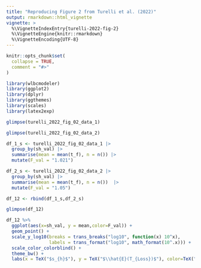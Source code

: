 ```yaml
---
title: "Reproducing Figure 2 from Turelli et al. (2022)"
output: rmarkdown::html_vignette
vignette: >
  %\VignetteIndexEntry{turelli-2022-fig-2}
  %\VignetteEngine{knitr::rmarkdown}
  %\VignetteEncoding{UTF-8}
---
```


```r
knitr::opts_chunk$set(
  collapse = TRUE,
  comment = "#>"
)
```

```r
library(wlbcmodeler)
library(ggplot2)
library(dplyr)
library(ggthemes)
library(scales)
library(latex2exp)
```

```r
glimpse(turelli_2022_fig_02_data_1)
```

```r
glimpse(turelli_2022_fig_02_data_2)
```

```r
df_1_s <- turelli_2022_fig_02_data_1 |>
  group_by(sh_val) |>
  summarise(mean = mean(t_f), n = n()) |>
  mutate(F_val = "1.021")

df_2_s <- turelli_2022_fig_02_data_2 |>
  group_by(sh_val) |>
  summarise(mean = mean(t_f), n = n())  |>
  mutate(F_val = "1.05")

df_12 <- rbind(df_1_s,df_2_s)

glimpse(df_12)
```


```r
df_12 %>% 
  ggplot(aes(x=sh_val, y = mean,color=F_val)) +
  geom_point() +
  scale_y_log10(breaks = trans_breaks("log10", function(x) 10^x),
                labels = trans_format("log10", math_format(10^.x))) + 
  scale_color_colorblind() +
  theme_bw() + 
  labs(x = TeX("$s_{h}$"), y = TeX("$\\hat{E}(T_{Loss})$"), color=TeX("$Median_{F}$"))
```
